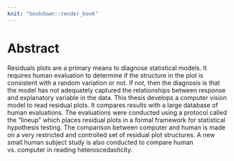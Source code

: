 ```yaml
---
knit: "bookdown::render_book"
---
```


# Abstract {-}  

Residuals plots are a primary means to diagnose statistical models. It requires human evaluation to determine if the structure in the plot is consistent with a random variation or not. If not, then the diagnosis is that the model has not adequately captured the relationships between response and explanatory variable in the data. This thesis develops a computer vision model to read residual plots. It compares results with a large database of human evaluations. The evaluations were conducted using a protocol called the "lineup" which places residual plots in a formal framework for statistical hypothesis testing. The comparison between computer and human is made on a very restricted and controlled set of residual plot structures. A new small human subject study is also conducted to compare human vs. computer in reading heteroscedasticity.



\clearpage\pagenumbering{arabic}\setcounter{page}{0}

